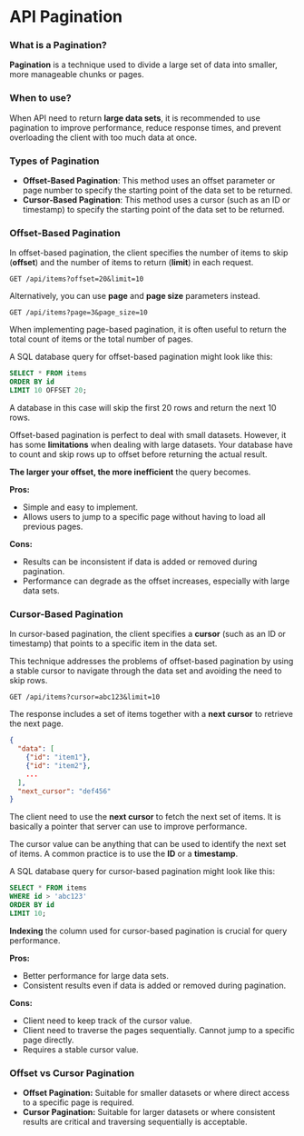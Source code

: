 # API Pagination

### What is a Pagination?

**Pagination** is a technique used to divide a large set of data into smaller, more manageable chunks or pages.

### When to use?

When API need to return **large data sets**, it is recommended to use pagination to improve performance, reduce response times, 
and prevent overloading the client with too much data at once.

### Types of Pagination

- **Offset-Based Pagination**: This method uses an offset parameter or page number to specify the starting point of the data set to be returned. 
- **Cursor-Based Pagination**: This method uses a cursor (such as an ID or timestamp) to specify the starting point of the data set to be returned. 

### Offset-Based Pagination 

In offset-based pagination, the client specifies the number of items to skip (**offset**) and the number of items to return (**limit**) in each request.

```http
GET /api/items?offset=20&limit=10
```

Alternatively, you can use **page** and **page size** parameters instead.

```http
GET /api/items?page=3&page_size=10
```

When implementing page-based pagination, it is often useful to return the total count of items or the total number of pages.

A SQL database query for offset-based pagination might look like this:

```sql
SELECT * FROM items 
ORDER BY id 
LIMIT 10 OFFSET 20;
```

A database in this case will skip the first 20 rows and return the next 10 rows.

Offset-based pagination is perfect to deal with small datasets. However, it has some **limitations** when dealing with large datasets. 
Your database have to count and skip rows up to offset before returning the actual result. 

**The larger your offset, the more inefficient** the query becomes.


**Pros:**
- Simple and easy to implement.
- Allows users to jump to a specific page without having to load all previous pages.

**Cons:**
- Results can be inconsistent if data is added or removed during pagination.
- Performance can degrade as the offset increases, especially with large data sets.

### Cursor-Based Pagination

In cursor-based pagination, the client specifies a **cursor** (such as an ID or timestamp) that points to a specific item in the data set.

This technique addresses the problems of offset-based pagination by using a stable cursor to navigate through the data set and avoiding the need to skip rows.

```http
GET /api/items?cursor=abc123&limit=10
```

The response includes a set of items together with a **next cursor** to retrieve the next page.

```json
{
  "data": [
    {"id": "item1"},
    {"id": "item2"},
    ...
  ],
  "next_cursor": "def456"
}
```

The client need to use the **next cursor** to fetch the next set of items. It is basically a pointer that server can use to improve performance.

The cursor value can be anything that can be used to identify the next set of items. A common practice is to use the **ID** or a **timestamp**.

A SQL database query for cursor-based pagination might look like this:

```sql
SELECT * FROM items 
WHERE id > 'abc123'
ORDER BY id
LIMIT 10;
```

**Indexing** the column used for cursor-based pagination is crucial for query performance.

**Pros:**
- Better performance for large data sets.
- Consistent results even if data is added or removed during pagination.

**Cons:**
- Client need to keep track of the cursor value.
- Client need to traverse the pages sequentially. Cannot jump to a specific page directly.
- Requires a stable cursor value.

### Offset vs Cursor Pagination

- **Offset Pagination:** Suitable for smaller datasets or where direct access to a specific page is required.
- **Cursor Pagination:** Suitable for larger datasets or where consistent results are critical and traversing sequentially is acceptable.